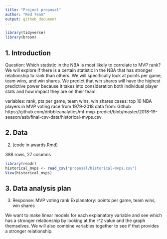 ```yaml
---
title: "Project proposal"
author: "Red Team"
output: github_document
---
```


```r
library(tidyverse)
library(broom)
```

## 1. Introduction

 Question: Which statistic in the NBA is most likely to correlate to MVP rank?
We will explore if there is a certain statistic in the NBA that has stronger relationship to rank than others. We will specifically look at points per game, team wins, and win shares. We predict that win shares will have the highest predictive power because it takes into consideration both individual player stats and how impact they are on their team. 

variables: rank, pts per game, team wins, win shares
cases: top 10 NBA players in MVP voting race from 1979-2018
data from: Github
https://github.com/dribbleanalytics/ml-mvp-predict/blob/master/2018-19-season/asb/final-csv-data/historical-mvps.csv


## 2. Data


2) (code in awards.Rmd)

388 rows, 27 columns

```r
library(readr)
historical_mvps <- read_csv("proposal/historical-mvps.csv")
View(historical_mvps)

```




## 3. Data analysis plan

3)
Response: MVP voting rank
Explanatory: points per game, team wins, win shares

We want to make linear models for each explanatory variable and see which has a stronger relationship by looking at the r^2 value and the graph themselves. We will also combine variables together to see if that provides a stronger relationship. 


